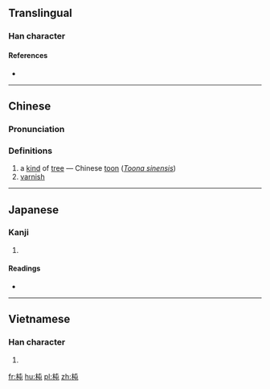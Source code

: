 ==Translingual==

===Han character===
{{Han char|rn=75|rad=木|as=04|sn=8|four=4591<sub>7</sub>|canj=木心山 (DPU)|ids=⿰[[木]][[屯]]}}

====References====
* {{Han ref|kx=0513.180|dkj=14504|dj=0901.050|hdz=21167.080|uh=6776|ud=26486|bh=CCD7|bd=52439}}

----

==Chinese==
{{zh-forms}}

===Pronunciation===
{{zh-pron
|m=chūn
|c=ceon1
|mc=y
|oc=y
|ma=
|cat=pn,n
}}

===Definitions===
# a [[kind]] of [[tree]] — Chinese [[toon]] (''[[w:Toona sinensis|Toona sinensis]]'')
# [[varnish]]

----

==Japanese==

===Kanji===
{{ja-kanji|grade=|rs=木04}}

# {{defn|lang=ja|sort=木04}}

====Readings====
* {{ja-readings|on=[[ちゅん]] (chun)|kun=}}

----

==Vietnamese==

===Han character===
{{vi-readings|rs=木04| hanviet = đòn}}

# {{defn|lang=vi|sort=木04}}

[[fr:杶]]
[[hu:杶]]
[[pl:杶]]
[[zh:杶]]